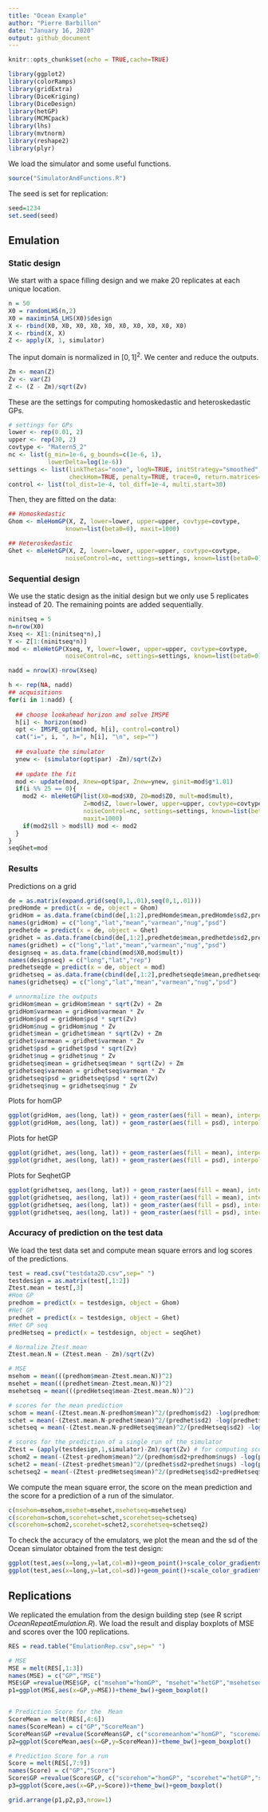```yaml
---
title: "Ocean Example"
author: "Pierre Barbillon"
date: "January 16, 2020"
output: github_document
---
```


```r
knitr::opts_chunk$set(echo = TRUE,cache=TRUE)
```

```r
library(ggplot2)
library(colorRamps)
library(gridExtra)
library(DiceKriging)
library(DiceDesign)
library(hetGP)
library(MCMCpack)
library(lhs)
library(mvtnorm)
library(reshape2)
library(plyr)
```

We load the simulator and some useful functions.
```r
source("SimulatorAndFunctions.R")
```

The seed is set for replication:
```r
seed=1234
set.seed(seed)
```



## Emulation

### Static design

We start with a space filling design and we make $20$ replicates at each unique location.
```r
n = 50
X0 = randomLHS(n,2)
X0 = maximinSA_LHS(X0)$design
X <- rbind(X0, X0, X0, X0, X0, X0, X0, X0, X0, X0)
X <- rbind(X, X)
Z <- apply(X, 1, simulator)
```

The input domain is normalized in $[0,1]^2$. We center and reduce the outputs. 
```r
Zm <- mean(Z)
Zv <- var(Z)
Z <- (Z - Zm)/sqrt(Zv)
```

These are the settings for computing homoskedastic and heteroskedastic GPs.
```r
# settings for GPs
lower <- rep(0.01, 2)
upper <- rep(30, 2)
covtype <- "Matern5_2"
nc <- list(g_min=1e-6, g_bounds=c(1e-6, 1),  
           lowerDelta=log(1e-6))
settings <- list(linkThetas="none", logN=TRUE, initStrategy="smoothed", 
                 checkHom=TRUE, penalty=TRUE, trace=0, return.matrices=TRUE, return.hom=FALSE)
control <- list(tol_dist=1e-4, tol_diff=1e-4, multi.start=30)
```

Then, they are fitted on the data:
```r
## Homoskedastic
Ghom <- mleHomGP(X, Z, lower=lower, upper=upper, covtype=covtype,
                known=list(beta0=0), maxit=1000) 

## Heteroskedastic 
Ghet <- mleHetGP(X, Z, lower=lower, upper=upper, covtype=covtype, 
                noiseControl=nc, settings=settings, known=list(beta0=0), maxit=1000)

```


### Sequential design


We use the static design as the initial design but we only use $5$ replicates instead of $20$. The remaining points are added sequentially.

```r
ninitseq = 5
n=nrow(X0)
Xseq <- X[1:(ninitseq*n),]
Y <- Z[1:(ninitseq*n)]
mod <- mleHetGP(Xseq, Y, lower=lower, upper=upper, covtype=covtype, 
                noiseControl=nc, settings=settings, known=list(beta0=0), maxit=1000)

nadd = nrow(X)-nrow(Xseq)  

h <- rep(NA, nadd)
## acquisitions
for(i in 1:nadd) { 
  
  ## choose lookahead horizon and solve IMSPE
  h[i] <- horizon(mod)
  opt <- IMSPE_optim(mod, h[i], control=control)
  cat("i=", i, ", h=", h[i], "\n", sep="")
  
  ## evaluate the simulator
  ynew <- (simulator(opt$par) -Zm)/sqrt(Zv)
  
  ## update the fit
  mod <- update(mod, Xnew=opt$par, Znew=ynew, ginit=mod$g*1.01)
  if(i %% 25 == 0){
    mod2 <- mleHetGP(list(X0=mod$X0, Z0=mod$Z0, mult=mod$mult),
                     Z=mod$Z, lower=lower, upper=upper, covtype=covtype, 
                     noiseControl=nc, settings=settings, known=list(beta0=0), 
                     maxit=1000)
    if(mod2$ll > mod$ll) mod <- mod2  
  }
}
seqGhet=mod
```


### Results

Predictions on a grid
```r
de = as.matrix(expand.grid(seq(0,1,.01),seq(0,1,.01)))
predHomde = predict(x = de, object = Ghom)
gridHom = as.data.frame(cbind(de[,1:2],predHomde$mean,predHomde$sd2,predHomde$nugs,sqrt(predHomde$sd2 + predHomde$nugs)))
names(gridHom) = c("long","lat","mean","varmean","nug","psd")
predhetde = predict(x = de, object = Ghet)
gridhet = as.data.frame(cbind(de[,1:2],predhetde$mean,predhetde$sd2,predhetde$nugs,sqrt(predhetde$sd2 + predhetde$nugs)))
names(gridhet) = c("long","lat","mean","varmean","nug","psd")
designseq = as.data.frame(cbind(mod$X0,mod$mult))
names(designseq) = c("long","lat","rep")
predhetseqde = predict(x = de, object = mod)
gridhetseq = as.data.frame(cbind(de[,1:2],predhetseqde$mean,predhetseqde$sd2,predhetseqde$nugs, sqrt(predhetseqde$sd2 + predhetseqde$nugs)))
names(gridhetseq) = c("long","lat","mean","varmean","nug","psd")

# unnormalize the outputs
gridHom$mean = gridHom$mean * sqrt(Zv) + Zm
gridHom$varmean = gridHom$varmean * Zv
gridHom$psd = gridHom$psd * sqrt(Zv)
gridHom$nug = gridHom$nug * Zv
gridhet$mean = gridhet$mean * sqrt(Zv) + Zm
gridhet$varmean = gridhet$varmean * Zv
gridhet$psd = gridhet$psd * sqrt(Zv)
gridhet$nug = gridhet$nug * Zv
gridhetseq$mean = gridhetseq$mean * sqrt(Zv) + Zm
gridhetseq$varmean = gridhetseq$varmean * Zv
gridhetseq$psd = gridhetseq$psd * sqrt(Zv)
gridhetseq$nug = gridhetseq$nug * Zv
```

Plots for homGP
```r
ggplot(gridHom, aes(long, lat)) + geom_raster(aes(fill = mean), interpolate = TRUE) + scale_fill_gradientn(colours=matlab.like(10),limits=c(min(gridHom$mean,gridhet$mean),max(gridHom$mean,gridhet$mean)))
ggplot(gridHom, aes(long, lat)) + geom_raster(aes(fill = psd), interpolate = TRUE)+ scale_fill_gradientn(colours=matlab.like(10),limits=c(min(gridHom$psd,gridhet$psd),max(gridHom$psd,gridhet$psd)))
```

Plots for hetGP
```r
ggplot(gridhet, aes(long, lat)) + geom_raster(aes(fill = mean), interpolate = TRUE) +scale_fill_gradientn(colours=matlab.like(10),limits=c(min(gridHom$mean,gridhet$mean),max(gridHom$mean,gridhet$mean)))
ggplot(gridhet, aes(long, lat)) + geom_raster(aes(fill = psd), interpolate = TRUE)+ scale_fill_gradientn(colours=matlab.like(10),limits=c(min(gridHom$psd,gridhet$psd),max(gridHom$psd,gridhet$psd)))
```


Plots for SeqhetGP
```r
ggplot(gridhetseq, aes(long, lat)) + geom_raster(aes(fill = mean), interpolate = TRUE) + scale_fill_gradientn(colours=matlab.like(10))
ggplot(gridhetseq, aes(long, lat)) + geom_raster(aes(fill = mean), interpolate = TRUE) + scale_fill_gradientn(colours=matlab.like(10))+geom_point(data=designseq,aes(x=long,y=lat,colour=rep))+scale_color_gradient(low="grey", high="black")
ggplot(gridhetseq, aes(long, lat)) + geom_raster(aes(fill = psd), interpolate = TRUE)+ scale_fill_gradientn(colours=matlab.like(10))+geom_point(data=designseq,aes(x=long,y=lat,colour=rep))+scale_color_gradient(low="grey", high="black")
ggplot(gridhetseq, aes(long, lat)) + geom_raster(aes(fill = psd), interpolate = TRUE)+ scale_fill_gradientn(colours=matlab.like(10))+geom_text(data=designseq,aes(x=long,y=lat,label=rep))
```


### Accuracy of prediction on the test data


We load the test data set and compute mean square errors and log scores of the predictions.
```r
test = read.csv("testdata2D.csv",sep=" ")
testdesign = as.matrix(test[,1:2])
Ztest.mean = test[,3]
#Hom GP
predhom = predict(x = testdesign, object = Ghom)
#Het GP
predhet = predict(x = testdesign, object = Ghet)
#Het GP seq
predHetseq = predict(x = testdesign, object = seqGhet)

# Normalize Ztest.mean
Ztest.mean.N = (Ztest.mean - Zm)/sqrt(Zv)

# MSE
msehom = mean(((predhom$mean-Ztest.mean.N))^2)
msehet = mean(((predhet$mean-Ztest.mean.N))^2)
msehetseq = mean(((predHetseq$mean-Ztest.mean.N))^2)

# scores for the mean prediction
schom = mean(-(Ztest.mean.N-predhom$mean)^2/(predhom$sd2) -log(predhom$sd2))
schet = mean(-(Ztest.mean.N-predhet$mean)^2/(predhet$sd2) -log(predhet$sd2))
schetseq = mean(-(Ztest.mean.N-predHetseq$mean)^2/(predHetseq$sd2) -log(predHetseq$sd2))

# scores for the prediction of a single run of the simulator
Ztest = (apply(testdesign,1,simulator)-Zm)/sqrt(Zv) # for computing scores on a single realization of the simulator
schom2 = mean(-(Ztest-predhom$mean)^2/(predhom$sd2+predhom$nugs) -log(predhom$sd2+predhom$nugs))
schet2 = mean(-(Ztest-predhet$mean)^2/(predhet$sd2+predhet$nugs) -log(predhet$sd2+predhet$nugs))
schetseq2 = mean(-(Ztest-predHetseq$mean)^2/(predHetseq$sd2+predHetseq$nugs) -log(predHetseq$sd2+predHetseq$nugs))
```


We compute the mean square error, the score on the mean prediction and the score for a prediction of a run of the simulator.
```r
c(msehom=msehom,msehet=msehet,msehetseq=msehetseq)
c(scorehom=schom,scorehet=schet,scorehetseq=schetseq)
c(scorehom=schom2,scorehet=schet2,scorehetseq=schetseq2)
```



To check the accuracy of the emulators, we plot the mean and the sd of the Ocean simulator obtained from the test design:
```r
ggplot(test,aes(x=long,y=lat,col=m))+geom_point()+scale_color_gradientn(colours=matlab.like(10))+theme_bw()
ggplot(test,aes(x=long,y=lat,col=sd))+geom_point()+scale_color_gradientn(colours=matlab.like(10))+theme_bw()
```



## Replications 

We replicated the emulation from the design building step (see R script *OceanRepeatEmulation.R*). We load the result and display boxplots of MSE and scores over the 100 replications.

```r
RES = read.table("EmulationRep.csv",sep=" ")

# MSE
MSE = melt(RES[,1:3])
names(MSE) = c("GP","MSE")
MSE$GP =revalue(MSE$GP, c("msehom"="homGP", "msehet"="hetGP","msehetseq"="seqhetGP"))
p1=ggplot(MSE,aes(x=GP,y=MSE))+theme_bw()+geom_boxplot()


# Prediction Score for the  Mean
ScoreMean = melt(RES[,4:6])
names(ScoreMean) = c("GP","ScoreMean")
ScoreMean$GP =revalue(ScoreMean$GP, c("scoremeanhom"="homGP", "scoremeanhet"="hetGP","scoremeanhetseq"="seqhetGP"))
p2=ggplot(ScoreMean,aes(x=GP,y=ScoreMean))+theme_bw()+geom_boxplot()

# Prediction Score for a run
Score = melt(RES[,7:9])
names(Score) = c("GP","Score")
Score$GP =revalue(Score$GP, c("scorehom"="homGP", "scorehet"="hetGP","scorehetseq"="seqhetGP"))
p3=ggplot(Score,aes(x=GP,y=Score))+theme_bw()+geom_boxplot()

grid.arrange(p1,p2,p3,nrow=1)
```

